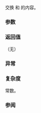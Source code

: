 {{cpp/experimental/fs/path/title|swap}}
{{cpp/experimental/fs/path/navbar}}
{{dcl begin}}
{{dcl|num=1|since=fs_ts|1=
void swap( path&amp; other );
}}
{{dcl end}}

交换 {{c|*this}} 和 {{c|other}} 的内容。

===参数===
{{par begin}}
{{par|other|要交换内容的另一路径}}
{{par end}}

===返回值===
（无）

===异常===
{{unreviewed noexcept}}

===复杂度===
常数。

===参阅===
{{todo}}